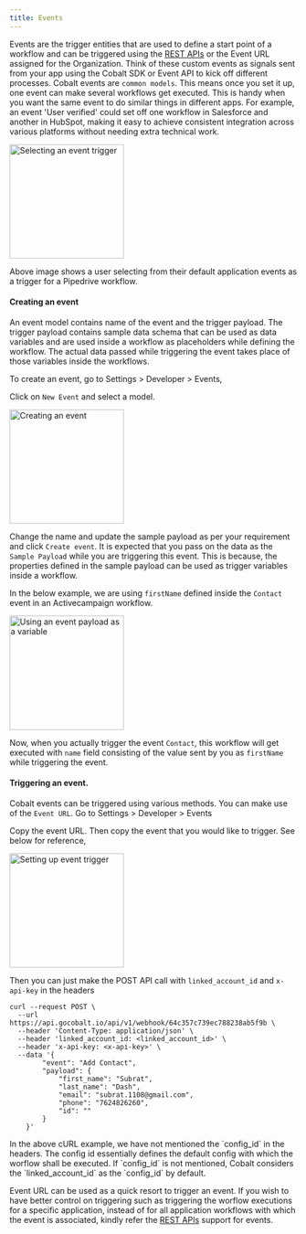 ```yaml
---
title: Events
---
```


Events are the trigger entities that are used to define a start point of a workflow and can be triggered using the [REST APIs](https://docs.gocobalt.io/api-reference/event/trigger-an-event-from-your-application) or the Event URL assigned for the Organization.
Think of these custom events as signals sent from your app using the Cobalt SDK or Event API to kick off different processes. Cobalt events are `common models`. This means 
once you set it up, one event can make several workflows get executed. This is handy when you want the same event to do similar things in different apps. For example, an event 
'User verified' could set off one workflow in Salesforce and another in HubSpot, making it easy to achieve consistent integration across various platforms without needing extra 
technical work.

<img height="200" src="/images/event-trigger.png" alt="Selecting an event trigger"/>

Above image shows a user selecting from their default application events as a trigger for a Pipedrive workflow.


#### Creating an event
An event model contains name of the event and the trigger payload. The trigger payload contains sample data schema that can be used as data variables and are used
inside a workflow as placeholders while defining the workflow. The actual data passed while triggering the event takes place of those variables inside the workflows.

To create an event, go to Settings > Developer > Events,

Click on `New Event` and select a model.

<img height="200" src="/images/create-event.png" alt="Creating an event"/>

Change the name and update the sample payload as per your requirement and click `Create event`. It is expected that you pass on the data as the `Sample Payload`
while you are triggering this event. This is because, the properties defined in the sample payload can be used as trigger variables inside a workflow.

In the below example, we are using `firstName` defined inside the `Contact` event in an Activecampaign workflow.

<img height="200" src="/images/event-payload.png" alt="Using an event payload as a variable"/>

Now, when you actually trigger the event `Contact`, this workflow will get executed with `name` field consisting of the value sent by you as `firstName` while triggering
the event.

#### Triggering an event.

Cobalt events can be triggered using various methods. You can make use of the `Event URL`. Go to Settings > Developer > Events  

Copy the event URL. Then copy the event that you would like to trigger. See below for reference,

<img height="200" src="/images/copy-payload.png" alt="Setting up event trigger"/>

Then you can just make the POST API call with `linked_account_id` and `x-api-key` in the headers

```curl
curl --request POST \
  --url https://api.gocobalt.io/api/v1/webhook/64c357c739ec788238ab5f9b \
  --header 'Content-Type: application/json' \
  --header 'linked_account_id: <linked_account_id>' \
  --header 'x-api-key: <x-api-key>' \
  --data '{
        "event": "Add Contact",
        "payload": {
            "first_name": "Subrat",
            "last_name": "Dash",
            "email": "subrat.1108@gmail.com",
            "phone": "7624826260",
            "id": ""
        }
    }'
```

<Warning>
    In the above cURL example, we have not mentioned the `config_id` in the headers. The config id essentially defines the default config with which the worflow shall
    be executed. If `config_id` is not mentioned, Cobalt considers the `linked_account_id` as the `config_id` by default.
</Warning>

Event URL can be used as a quick resort to trigger an event. If you wish to have better control on triggering such as triggering the worflow executions for a specific application,
instead of for all application workflows with which the event is associated, kindly refer the [REST APIs](https://docs.gocobalt.io/api-reference/event/trigger-an-event-from-your-application) support for events.
